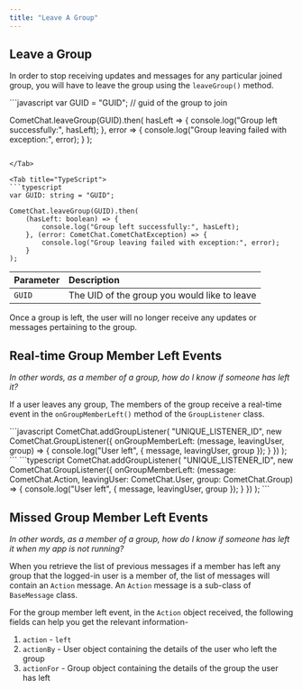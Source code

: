 ```yaml
---
title: "Leave A Group"
---
```




## Leave a Group

In order to stop receiving updates and messages for any particular joined group, you will have to leave the group using the `leaveGroup()` method.

<Tabs>
<Tab title="JavaScript">
```javascript
var GUID = "GUID"; // guid of the group to join

CometChat.leaveGroup(GUID).then(
  hasLeft => {
    console.log("Group left successfully:", hasLeft);
  }, error => {
    console.log("Group leaving failed with exception:", error);
  }
);
```

</Tab>

<Tab title="TypeScript">
```typescript
var GUID: string = "GUID";

CometChat.leaveGroup(GUID).then(
    (hasLeft: boolean) => {
        console.log("Group left successfully:", hasLeft);
    }, (error: CometChat.CometChatException) => {
        console.log("Group leaving failed with exception:", error);
    }
);
```

</Tab>

</Tabs>

| Parameter | Description                                  |
| :--------- | :-------------------------------------------- |
| `GUID`    | The UID of the group you would like to leave |

Once a group is left, the user will no longer receive any updates or messages pertaining to the group.

## Real-time Group Member Left Events

*In other words, as a member of a group, how do I know if someone has left it?*

If a user leaves any group, The members of the group receive a real-time event in the `onGroupMemberLeft()` method of the `GroupListener` class.

<Tabs>
<Tab title="JavaScript">
```javascript
CometChat.addGroupListener(
    "UNIQUE_LISTENER_ID",
    new CometChat.GroupListener({
        onGroupMemberLeft: (message, leavingUser, group) => {
            console.log("User left", { message, leavingUser, group });
        }
    })
);
```

</Tab>

<Tab title="TypeScript">
```typescript
CometChat.addGroupListener(
    "UNIQUE_LISTENER_ID",
    new CometChat.GroupListener({
        onGroupMemberLeft: (message: CometChat.Action, leavingUser: CometChat.User, group: CometChat.Group) => {
            console.log("User left", { message, leavingUser, group });
        }
    })
);
```

</Tab>

</Tabs>

## Missed Group Member Left Events

*In other words, as a member of a group, how do I know if someone has left it when my app is not running?*

When you retrieve the list of previous messages if a member has left any group that the logged-in user is a member of, the list of messages will contain an `Action` message. An `Action` message is a sub-class of `BaseMessage` class.

For the group member left event, in the `Action` object received, the following fields can help you get the relevant information-

1. `action` - `left`
2. `actionBy` - User object containing the details of the user who left the group
3. `actionFor` - Group object containing the details of the group the user has left
